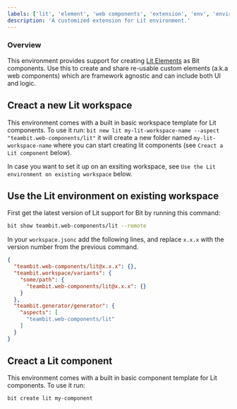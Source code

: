 ---
labels: ['lit', 'element', 'web components', 'extension', 'env', 'environment']
description: 'A customized extension for Lit environment.'
---

### Overview

This environment provides support for creating [Lit Elements](https://lit.dev) as Bit components. Use this to create and share re-usable custom elements (a.k.a web components) which are framework agnostic and can include both UI and logic.

## Creact a new Lit workspace

This environment comes with a built in basic workspace template for Lit components. To use it run:
`bit new lit my-lit-workspace-name --aspect "teambit.web-components/lit"`
it will create a new folder named `my-lit-workspace-name` where you can start creating lit components (see `Creact a Lit component` below).

In case you want to set it up on an exsiting workspace, see `Use the Lit environment on existing workspace` below.

## Use the Lit environment on existing workspace

First get the latest version of Lit support for Bit by running this command:

```sh
bit show teambit.web-components/lit --remote
```

In your `workspace.jsonc` add the following lines, and replace `x.x.x` with the version number from the previous command.

```json title="workspace.jsonc"
{
  "teambit.web-components/lit@x.x.x": {},
  "teambit.workspace/variants": {
    "some/path": {
      "teambit.web-components/lit@x.x.x": {}
    }
  },
  "teambit.generator/generator": {
    "aspects": [
      "teambit.web-components/lit"
    ]
  }
}
```

## Creact a Lit component

This environment comes with a built in basic component template for Lit components. To use it run:

```sh
bit create lit my-component
```
